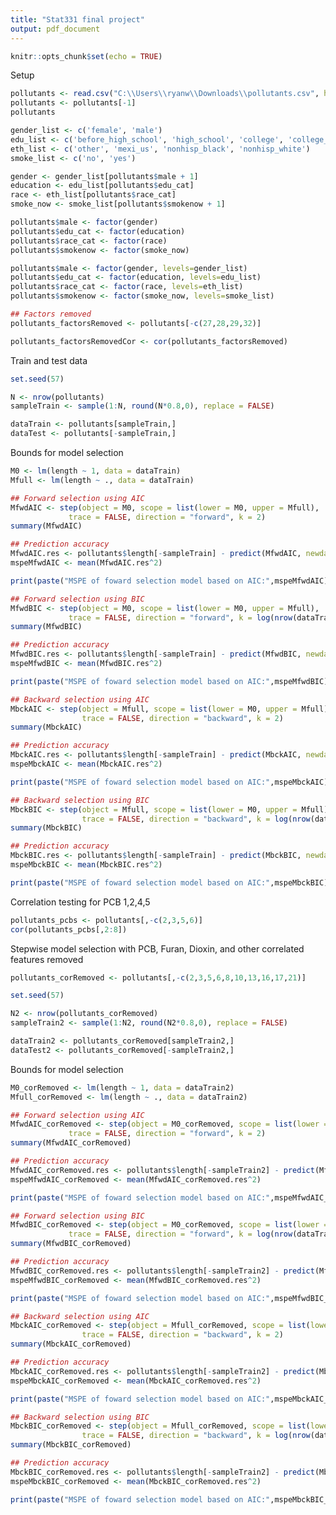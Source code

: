 ```yaml
---
title: "Stat331 final project"
output: pdf_document
---
```


```r
knitr::opts_chunk$set(echo = TRUE)
```

Setup

```r
pollutants <- read.csv("C:\\Users\\ryanw\\Downloads\\pollutants.csv", header = TRUE)
pollutants <- pollutants[-1]
pollutants
```

```r
gender_list <- c('female', 'male')
edu_list <- c('before_high_school', 'high_school', 'college', 'college_grad')
eth_list <- c('other', 'mexi_us', 'nonhisp_black', 'nonhisp_white')
smoke_list <- c('no', 'yes')

gender <- gender_list[pollutants$male + 1]
education <- edu_list[pollutants$edu_cat]
race <- eth_list[pollutants$race_cat]
smoke_now <- smoke_list[pollutants$smokenow + 1]

pollutants$male <- factor(gender)
pollutants$edu_cat <- factor(education)
pollutants$race_cat <- factor(race)
pollutants$smokenow <- factor(smoke_now)

pollutants$male <- factor(gender, levels=gender_list)
pollutants$edu_cat <- factor(education, levels=edu_list)
pollutants$race_cat <- factor(race, levels=eth_list)
pollutants$smokenow <- factor(smoke_now, levels=smoke_list)
```

```r
## Factors removed 
pollutants_factorsRemoved <- pollutants[-c(27,28,29,32)]

pollutants_factorsRemovedCor <- cor(pollutants_factorsRemoved)
```

Train and test data

```r
set.seed(57)

N <- nrow(pollutants)
sampleTrain <- sample(1:N, round(N*0.8,0), replace = FALSE)

dataTrain <- pollutants[sampleTrain,]
dataTest <- pollutants[-sampleTrain,]
```

Bounds for model selection

```r
M0 <- lm(length ~ 1, data = dataTrain)
Mfull <- lm(length ~ ., data = dataTrain)
```

```r
## Forward selection using AIC
MfwdAIC <- step(object = M0, scope = list(lower = M0, upper = Mfull), 
             trace = FALSE, direction = "forward", k = 2)
summary(MfwdAIC)

## Prediction accuracy
MfwdAIC.res <- pollutants$length[-sampleTrain] - predict(MfwdAIC, newdata = dataTest)
mspeMfwdAIC <- mean(MfwdAIC.res^2)

print(paste("MSPE of foward selection model based on AIC:",mspeMfwdAIC))
```

```r
## Forward selection using BIC
MfwdBIC <- step(object = M0, scope = list(lower = M0, upper = Mfull), 
             trace = FALSE, direction = "forward", k = log(nrow(dataTrain)))
summary(MfwdBIC)

## Prediction accuracy
MfwdBIC.res <- pollutants$length[-sampleTrain] - predict(MfwdBIC, newdata = dataTest)
mspeMfwdBIC <- mean(MfwdBIC.res^2)

print(paste("MSPE of foward selection model based on AIC:",mspeMfwdBIC))
```

```r
## Backward selection using AIC
MbckAIC <- step(object = Mfull, scope = list(lower = M0, upper = Mfull),
                trace = FALSE, direction = "backward", k = 2)
summary(MbckAIC)

## Prediction accuracy
MbckAIC.res <- pollutants$length[-sampleTrain] - predict(MbckAIC, newdata = dataTest)
mspeMbckAIC <- mean(MbckAIC.res^2)

print(paste("MSPE of foward selection model based on AIC:",mspeMbckAIC))
```

```r
## Backward selection using BIC 
MbckBIC <- step(object = Mfull, scope = list(lower = M0, upper = Mfull),
                trace = FALSE, direction = "backward", k = log(nrow(dataTrain)))
summary(MbckBIC)

## Prediction accuracy
MbckBIC.res <- pollutants$length[-sampleTrain] - predict(MbckBIC, newdata = dataTest)
mspeMbckBIC <- mean(MbckBIC.res^2)

print(paste("MSPE of foward selection model based on AIC:",mspeMbckBIC))
```

Correlation testing for PCB 1,2,4,5

```r
pollutants_pcbs <- pollutants[,-c(2,3,5,6)]
cor(pollutants_pcbs[,2:8])
```

Stepwise model selection with PCB, Furan, Dioxin, and other correlated features removed

```r
pollutants_corRemoved <- pollutants[,-c(2,3,5,6,8,10,13,16,17,21)]
```

```r
set.seed(57)

N2 <- nrow(pollutants_corRemoved)
sampleTrain2 <- sample(1:N2, round(N2*0.8,0), replace = FALSE)

dataTrain2 <- pollutants_corRemoved[sampleTrain2,]
dataTest2 <- pollutants_corRemoved[-sampleTrain2,]
```

Bounds for model selection

```r
M0_corRemoved <- lm(length ~ 1, data = dataTrain2)
Mfull_corRemoved <- lm(length ~ ., data = dataTrain2)
```

```r
## Forward selection using AIC
MfwdAIC_corRemoved <- step(object = M0_corRemoved, scope = list(lower = M0_corRemoved, upper = Mfull_corRemoved), 
             trace = FALSE, direction = "forward", k = 2)
summary(MfwdAIC_corRemoved)

## Prediction accuracy
MfwdAIC_corRemoved.res <- pollutants$length[-sampleTrain2] - predict(MfwdAIC_corRemoved, newdata = dataTest2)
mspeMfwdAIC_corRemoved <- mean(MfwdAIC_corRemoved.res^2)

print(paste("MSPE of foward selection model based on AIC:",mspeMfwdAIC_corRemoved))
```

```r
## Forward selection using BIC
MfwdBIC_corRemoved <- step(object = M0_corRemoved, scope = list(lower = M0_corRemoved, upper = Mfull_corRemoved), 
             trace = FALSE, direction = "forward", k = log(nrow(dataTrain2)))
summary(MfwdBIC_corRemoved)

## Prediction accuracy
MfwdBIC_corRemoved.res <- pollutants$length[-sampleTrain2] - predict(MfwdBIC_corRemoved, newdata = dataTest2)
mspeMfwdBIC_corRemoved <- mean(MfwdBIC_corRemoved.res^2)

print(paste("MSPE of foward selection model based on AIC:",mspeMfwdBIC_corRemoved))
```

```r
## Backward selection using AIC 
MbckAIC_corRemoved <- step(object = Mfull_corRemoved, scope = list(lower = M0_corRemoved, upper = Mfull_corRemoved),
                trace = FALSE, direction = "backward", k = 2)
summary(MbckAIC_corRemoved)

## Prediction accuracy
MbckAIC_corRemoved.res <- pollutants$length[-sampleTrain2] - predict(MbckAIC_corRemoved, newdata = dataTest2)
mspeMbckAIC_corRemoved <- mean(MbckAIC_corRemoved.res^2)

print(paste("MSPE of foward selection model based on AIC:",mspeMbckAIC_corRemoved))
```

```r
## Backward selection using BIC 
MbckBIC_corRemoved <- step(object = Mfull_corRemoved, scope = list(lower = M0_corRemoved, upper = Mfull_corRemoved),
                trace = FALSE, direction = "backward", k = log(nrow(dataTrain2)))
summary(MbckBIC_corRemoved)

## Prediction accuracy
MbckBIC_corRemoved.res <- pollutants$length[-sampleTrain2] - predict(MbckBIC_corRemoved, newdata = dataTest2)
mspeMbckBIC_corRemoved <- mean(MbckBIC_corRemoved.res^2)

print(paste("MSPE of foward selection model based on AIC:",mspeMbckBIC_corRemoved))
```
























